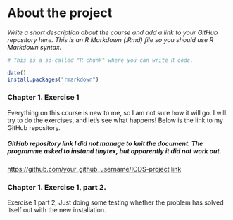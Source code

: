 
# About the project

*Write a short description about the course and add a link to your GitHub repository here. This is an R Markdown (.Rmd) file so you should use R Markdown syntax.*

```r
# This is a so-called "R chunk" where you can write R code.

date()
install.packages("rmarkdown")
```
### Chapter 1. Exercise 1 {.css_class}   

Everything on this course is new to me, so I am not sure how it will go. I will try to do the exercises, and let's see what happens!  Below is the link to my GitHub repository. 

##### *GitHub repository link* I did not manage to knit the document. The programme asked to instand tinytex, but apparently it did not work out.  

<https://github.com/your_github_username/IODS-project>
[link](https://github.com/your_github_username/IODS-project)

### Chapter 1. Exercise 1, part 2. {.css_class} 
Exercise 1 part 2, Just doing some testing whether the problem has solved itself out with the new installation. 
